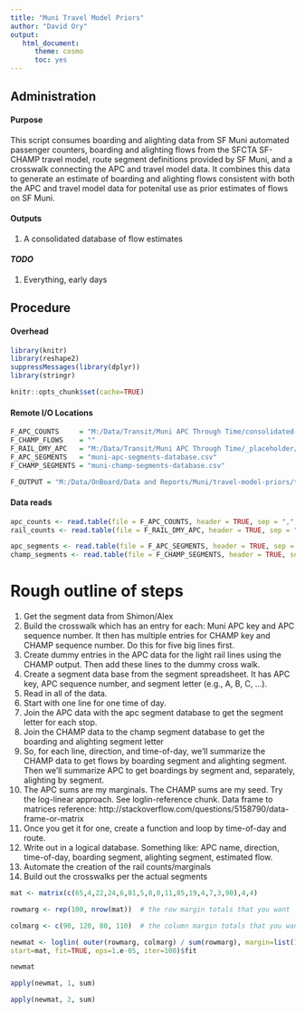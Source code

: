 ```yaml
---
title: "Muni Travel Model Priors"
author: "David Ory"
output: 
   html_document:
      theme: cosmo
      toc: yes
---
```


## Administration

#### Purpose
This script consumes boarding and alighting data from SF Muni automated passenger counters, boarding and alighting flows from the SFCTA SF-CHAMP travel model, route segment definitions provided by SF Muni, and a crosswalk connecting the APC and travel model data.  It combines this data to generate an estimate of boarding and alighting flows consistent with both the APC and travel model data for potenital use as prior estimates of flows on SF Muni.  

#### Outputs
1.  A consolidated database of flow estimates

#### _TODO_
1.  Everything, early days

## Procedure

#### Overhead
```r
library(knitr)
library(reshape2)
suppressMessages(library(dplyr))
library(stringr)
```

```r
knitr::opts_chunk$set(cache=TRUE)
```

#### Remote I/O Locations
```r
F_APC_COUNTS     = "M:/Data/Transit/Muni APC Through Time/consolidated-database.csv"
F_CHAMP_FLOWS    = ""
F_RAIL_DMY_APC   = "M:/Data/Transit/Muni APC Through Time/_placeholder/dummy-rail-database.csv"
F_APC_SEGMENTS   = "muni-apc-segments-database.csv"
F_CHAMP_SEGMENTS = "muni-champ-segments-database.csv"

F_OUTPUT = "M:/Data/OnBoard/Data and Reports/Muni/travel-model-priors/test-output-priors.csv"
```

#### Data reads
```r

apc_counts <- read.table(file = F_APC_COUNTS, header = TRUE, sep = ",", stringsAsFactors = FALSE)
rail_counts <- read.table(file = F_RAIL_DMY_APC, header = TRUE, sep = ",", stringsAsFactors = FALSE)

apc_segments <- read.table(file = F_APC_SEGMENTS, header = TRUE, sep = ",", stringsAsFactors = FALSE)
champ_segments <- read.table(file = F_CHAMP_SEGMENTS, header = TRUE, sep = ",", stringsAsFactors = FALSE)

```


# Rough outline of steps
1.  Get the segment data from Shimon/Alex
1.  Build the crosswalk which has an entry for each: Muni APC key and APC sequence number.  It then has multiple entries for CHAMP key and CHAMP sequence number.  Do this for five big lines first.
1.  Create dummy entries in the APC data for the light rail lines using the CHAMP output.  Then add these lines to the dummy cross walk.  
1.  Create a segment data base from the segment spreadsheet.  It has APC key, APC sequence number, and segment letter (e.g., A, B, C, ...). 
1.  Read in all of the data.
1.  Start with one line for one time of day.
1.  Join the APC data with the apc segment database to get the segment letter for each stop.
1.  Join the CHAMP data to the champ segment database to get the boarding and alighting segment letter
1.  So, for each line, direction, and time-of-day, we'll summarize the CHAMP data to get flows by boarding segment and alighting segment.  Then we'll summarize APC to get boardings by segment and, separately, alighting by segment.
1.  The APC sums are my marginals.  The CHAMP sums are my seed.  Try the log-linear approach.  See loglin-reference chunk.  Data frame to matrices reference: http://stackoverflow.com/questions/5158790/data-frame-or-matrix
1.  Once you get it for one, create a function and loop by time-of-day and route.
1.  Write out in a logical database.  Something like: APC name, direction, time-of-day, boarding segment, alighting segment, estimated flow.
1.  Automate the creation of the rail counts/marginals
1.  Build out the crosswalks per the actual segments

```r
mat <- matrix(c(65,4,22,24,6,81,5,8,0,11,85,19,4,7,3,90),4,4)

rowmarg <- rep(100, nrow(mat))  # the row margin totals that you want

colmarg <- c(90, 120, 80, 110)  # the column margin totals that you want

newmat <- loglin( outer(rowmarg, colmarg) / sum(rowmarg), margin=list(1,2),
start=mat, fit=TRUE, eps=1.e-05, iter=100)$fit

newmat

apply(newmat, 1, sum)

apply(newmat, 2, sum)



```

